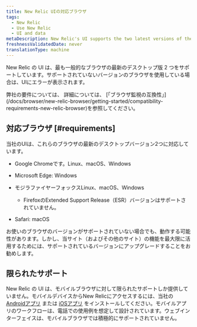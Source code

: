 ```yaml
---
title: New Relic UIの対応ブラウザ
tags:
  - New Relic
  - Use New Relic
  - UI and data
metaDescription: New Relic's UI supports the two latest versions of the most common browsers. This doc covers which specific versions and operating systems we support.
freshnessValidatedDate: never
translationType: machine
---
```


New Relic の UI は、最も一般的なブラウザの最新のデスクトップ版 2 つをサポートしています。サポートされていないバージョンのブラウザを使用している場合は、UIにエラーが表示されます。

<Callout variant="tip">
  弊社の要件については、 <InlinePopover type="browser"/>詳細については、 [「ブラウザ監視の互換性」](/docs/browser/new-relic-browser/getting-started/compatibility-requirements-new-relic-browser)を参照してください。
</Callout>

## 対応ブラウザ [#requirements]

当社のUIは、これらのブラウザの最新のデスクトップバージョン2つに対応しています。

* Google Chromeです。Linux、macOS、Windows

* Microsoft Edge: Windows

* モジラファイヤーフォックスLinux、macOS、Windows

  * FirefoxのExtended Support Release（ESR）バージョンはサポートされていません。

* Safari: macOS

お使いのブラウザのバージョンがサポートされていない場合でも、動作する可能性があります。しかし、当サイト（およびその他のサイト）の機能を最大限に活用するためには、サポートされているバージョンにアップグレードすることをお勧めします。

## 限られたサポート

New Relic の UI は、モバイルブラウザに対して限られたサポートしか提供していません。モバイルデバイスからNew Relicにアクセスするには、当社の [Androidアプリ](/docs/mobile-apps/new-relic-android-app/features/new-relic-android-app) または [iOSアプリ](/docs/mobile-apps/new-relic-ios-app/features/new-relic-ios-app) をインストールしてください。モバイルアプリのワークフローは、電話での使用例を想定して設計されています。ウェブインターフェイスは、モバイルブラウザでは積極的にサポートされていません。
